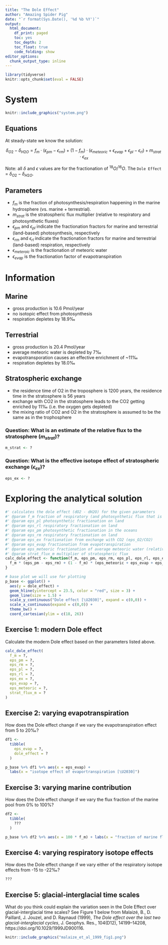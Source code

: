 ```yaml
---
title: "The Dole Effect"
author: "Amazing Spider Pig"
date: "`r format(Sys.Date(), '%d %b %Y')`"
output:
  html_document: 
    df_print: paged
    toc: yes
    toc_depth: 2
    toc_float: true
    code_folding: show
editor_options:
  chunk_output_type: inline
---
```



```r
library(tidyverse)
knitr::opts_chunk$set(eval = FALSE)
```

# System

```r
knitr::include_graphics("system.png") 
```


## Equations

At steady-state we know the solution:

$$
\delta_{O2} - \delta_{H2O} = f_m \cdot (\epsilon_{pm} - \epsilon_{rm}) + (1-f_m)\cdot (\epsilon_{meteoric} + \epsilon_{evap} + \epsilon_{pl} - \epsilon_{rl}) + m_{strat}\cdot \epsilon_{ex}
$$

Note: all $\delta$ and $\epsilon$ values are for the fractionation of $^{18}O/^{16}O$. The `Dole Effect` = $\delta_{O2} - \delta_{H2O}$.

## Parameters

 - $f_m$ is the fraction of photosynthesis/respiration happening in the marine hydrosphere (vs. marine + terrestrial).
 - $m_{strat}$ is the stratospheric flux multiplier (relative to respiratory and photosynthetic fluxes)
 - $\epsilon_{pm}$ and $\epsilon_{pl}$ indicate the fractionation fractors for marine and terrestrial (land-based) photosynthesis, respectively
 - $\epsilon_{rm}$ and $\epsilon_{rl}$ indicate the fractionation fractors for marine and terrestrial (land-based) respiration, respectively
 - $\epsilon_{meteroic}$ is the fractionation of meteoric water
 - $\epsilon_{evap}$ is the fractionation factor of evapotranspiration

# Information

## Marine

 - gross production is 10.6 Pmol/year
 - no isotopic effect from photosynthesis
 - respiration depletes by 18.9‰
 
## Terrestrial

 - gross production is 20.4 Pmol/year
 - average meteoric water is depleted by 7‰
 - evapotransporation causes an effective enrichment of ~11‰
 - respiration depletes by 18.0‰

## Stratospheric exchange

 - the residence time of O2 in the troposphere is 1200 years, the residence time in the stratosphere is 56 years
 - exchange with CO2 in the stratosphere leads to the CO2 getting enriched by 11‰ (i.e. the oxygen gets depleted)
 - the mixing ratio of CO2 and O2 in the stratosphere is assumed to be the same as in the trophosphere

### Question: What is an estimate of the relative flux to the stratosphere ($m_{strat}$)?

```r
m_strat <- ?
```


### Question: What is the effective isotope effect of stratospheric exchange ($\epsilon_{ex}$)?

```r
eps_ex <- ?
```


# Exploring the analytical solution

```r
#' calculates the dole effect (dO2 - dH2O) for the given parameters
#' @param f_m fraction of respiratory (and photosynthetic flux that is marine)
#' @param eps_pl photosynthetic fractionation on land 
#' @param eps_rl respiratory fractionation on land
#' @param eps_pm photosynthetic fractionation in the oceans 
#' @param eps_rm respiratory fractionation on land
#' @param eps_ex fractionation from exchange with CO2 (eps_O2/CO2)
#' @param eps_evap fractionation from evapotranspiration
#' @param eps_meteoric fractionation of average meteoric water (relative to ocean)
#' @param strat_flux_m multiplier of stratospheric flux
calc_dole_effect <- function(f_m, eps_pm, eps_rm, eps_pl, eps_rl, eps_ex, eps_evap, eps_meteoric, strat_flux_m) {
  f_m * (eps_pm - eps_rm) + (1 - f_m) * (eps_meteoric + eps_evap + eps_pl - eps_rl) + strat_flux_m * eps_ex
}

# base plot we will use for plotting
p_base <- ggplot() + 
  aes(y = dole_effect) +
  geom_hline(yintercept = 23.5, color = "red", size = 3) +
  geom_line(size = 1.5) +
  scale_y_continuous("Dole effect [\U2030]", expand = c(0,0)) +
  scale_x_continuous(expand = c(0,0)) +
  theme_bw() +
  coord_cartesian(ylim = c(18, 26))
```

## Exercise 1: modern Dole effect

Calculate the modern Dole effect based on ther parameters listed above.

```r
calc_dole_effect(
  f_m = ?,
  eps_pm = ?,
  eps_rm = ?,
  eps_pl = ?,
  eps_rl = ?,
  eps_ex = ?,
  eps_evap = ?,
  eps_meteoric = ?,
  strat_flux_m = ?
)
```

## Exercise 2: varying evapotranspiration

How does the Dole effect change if we vary the evapotranspiration effect from 5 to 20‰?

```r
df1 <- 
  tibble(
    eps_evap = ?,
    dole_effect = ?
  ) 

p_base %+% df1 %+% aes(x = eps_evap) + 
  labs(x = "isotope effect of evaportranspiration [\U2030]")
```

## Exercise 3: varying marine contribution

How does the Dole effect change if we vary the flux fraction of the marine pool from 0% to 100%?

```r
df2 <- 
  tibble(
    ???
  ) 

p_base %+% df2 %+% aes(x = 100 * f_m) + labs(x = "fraction of marine flux [%]")
```

## Exercise 4: varying respiratory isotope effects

How does the Dole effect change if we vary either of the respiratory isotope effects from -15 to -22‰?


```r
???
```

## Exercise 5: glacial-interglacial time scales

What do you think could explain the variation seen in the Dole Effect over glacial-interglacial time scales? See Figure 1 below from Malaizé, B., D. Paillard, J. Jouzel, and D. Raynaud (1999), *The Dole effect over the last two glacial-interglacial cycles*, J. Geophys. Res., 104(D12), 14199–14208, https://doi.org/10.1029/1999JD900116.

```r
knitr::include_graphics("malaize_et_al_1999_fig1.png")
```




